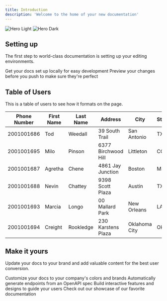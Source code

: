 ```yaml
---
title: Introduction
description: 'Welcome to the home of your new documentation'
---
```


<img
  className="block dark:hidden"
  src="/images/hero-light.svg"
  alt="Hero Light"
/>
<img
  className="hidden dark:block"
  src="/images/hero-dark.svg"
  alt="Hero Dark"
/>

## Setting up

The first step to world-class documentation is setting up your editing environments.

<CardGroup cols={2}>
  <Card
    title="Edit Your Docs"
    icon="pen-to-square"
    href="https://mintlify.com/docs/quickstart"
  >
    Get your docs set up locally for easy development
  </Card>
  <Card
    title="Preview Changes"
    icon="image"
    href="https://mintlify.com/docs/development"
  >
    Preview your changes before you push to make sure they're perfect
  </Card>
</CardGroup>

## Table of Users

This is a table of users to see how it formats on the page.



| Phone Number | First Name | Last Name | Address             | City          | State | Zip        | Date of Birth | SSN       | Email                                                         |
| ------------ | ---------- | --------- | ------------------- | ------------- | ----- | ---------- | ------------- | --------- | ------------------------------------------------------------- |
| 2001001686   | Tod        | Weedall   | 39 South Trail      | San Antonio   | TX    | 78285-2622 | 12/10/1984    | 565228370 | [tweedalld@ehow.com](mailto:tweedalld@ehow.com)               |
| 2001001695   | Milo       | Pinson    | 6377 Birchwood Hill | Littleton     | CO    | 80161-2001 | 1/17/1981     | 847350596 | [mpinsonm@dyndns.org](mailto:mpinsonm@dyndns.org)             |
| 2001001687   | Agretha    | Chene     | 4861 Jay Junction   | Boston        | MS    | 02208      | 12/29/1994    | 369956933 | [achenee@printfriendly.com](mailto:achenee@printfriendly.com) |
| 2001001688   | Nevin      | Chattey   | 9398 Scott Plaza    | Austin        | TX    | 78744      | 3/20/1980     | 542742985 | [nchatteyf@techcrunch.com](mailto:nchatteyf@techcrunch.com)   |
| 2001001693   | Marcia     | Longo     | 00 Mallard Park     | New Orleans   | LA    | 70165      | 7/19/1982     | 470806227 | [mlongok@amazonaws.com](mailto:mlongok@amazonaws.com)         |
| 2001001694   | Creight    | Rookledge | 230 Karstens Plaza  | Oklahoma City | OK    | 73124      | 12/15/1981    | 632730336 | [crookledgel@discovery.com](mailto:crookledgel@discovery.com) |

## Make it yours

Update your docs to your brand and add valuable content for the best user conversion.

<CardGroup cols={2}>
  <Card
    title="Customize Style"
    icon="palette"
    href="https://mintlify.com/docs/settings/global"
  >
    Customize your docs to your company's colors and brands
  </Card>
  <Card
    title="Reference APIs"
    icon="code"
    href="https://mintlify.com/docs/api-playground/openapi"
  >
    Automatically generate endpoints from an OpenAPI spec
  </Card>
  <Card
    title="Add Components"
    icon="screwdriver-wrench"
    href="https://mintlify.com/docs/components/accordion"
  >
    Build interactive features and designs to guide your users
  </Card>
  <Card
    title="Get Inspiration"
    icon="stars"
    href="https://mintlify.com/customers"
  >
    Check out our showcase of our favorite documentation
  </Card>
</CardGroup>
